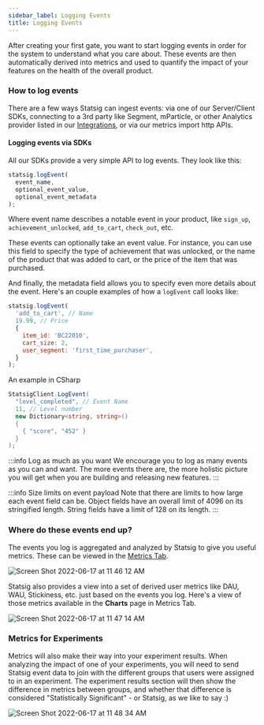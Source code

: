 ```yaml
---
sidebar_label: Logging Events
title: Logging Events
---
```


After creating your first gate, you want to start logging events in order for the system to understand what you care about. These events are then automatically derived into metrics and used to quantify the impact of your features on the health of the overall product.

### How to log events

There are a few ways Statsig can ingest events: via one of our Server/Client SDKs, connecting to a 3rd party like Segment, mParticle, or other Analytics provider listed in our [Integrations](/integrations/introduction), or via our metrics import http APIs.

#### Logging events via SDKs

All our SDKs provide a very simple API to log events. They look like this:

```js
statsig.logEvent(
  event_name, 
  optional_event_value, 
  optional_event_metadata
);
```

Where event name describes a notable event in your product, like `sign_up`, `achievement_unlocked`, `add_to_cart`, `check_out`, etc.

These events can optionally take an event value.  For instance, you can use this field to specify the type of achievement that was unlocked, or the name of the product that was added to cart, or the price of the item that was purchased.  

And finally, the metadata field allows you to specify even more details about the event.  Here's an couple examples of how a ```logEvent``` call looks like:

```js
statsig.logEvent(
  'add_to_cart', // Name
  19.99, // Price
  { 
    item_id: 'BC22010', 
    cart_size: 2,
    user_segment: 'first_time_purchaser',
  }
);
```

An example in CSharp

```csharp
StatsigClient.LogEvent(
  "level_completed", // Event Name
  11, // Level number
  new Dictionary<string, string>()
  { 
    { "score", "452" } 
  }
);
```

:::info Log as much as you want
We encourage you to log as many events as you can and want. The more events there are, the more holistic picture you will get when you are building and releasing new features.
:::

:::info Size limits on event payload
Note that there are limits to how large each event field can be.
Object fields have an overall limit of 4096 on its stringified length.
String fields have a limit of 128 on its length.
:::

### Where do these events end up?

The events you log is aggregated and analyzed by Statsig to give you useful metrics.  These can be viewed in the [Metrics Tab](/metrics).

![Screen Shot 2022-06-17 at 11 46 12 AM](https://user-images.githubusercontent.com/74584483/174369069-d829d97e-8eed-4d2e-8207-e6dd92de27ff.png)

Statsig also provides a view into a set of derived user metrics like DAU, WAU, Stickiness, etc. just based on the events you log.  Here's a view of those metrics available in the **Charts** page in Metrics Tab.

![Screen Shot 2022-06-17 at 11 47 14 AM](https://user-images.githubusercontent.com/74584483/174371316-cd1443a5-70a1-483c-8d36-a16b4d451891.png)

### Metrics for Experiments

Metrics will also make their way into your experiment results.  When analyzing the impact of one of your experiments, you will need to send Statsig event data to join with the different groups that users were assigned to in an experiment.  The experiment results section will then show the difference in metrics between groups, and whether that difference is considered "Statistically Significant" - or Statsig, as we like to say :)

![Screen Shot 2022-06-17 at 11 48 34 AM](https://user-images.githubusercontent.com/74584483/174374052-44804949-d565-499a-9555-807646439f89.png)

